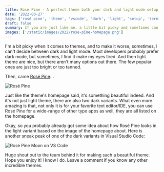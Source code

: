```yaml
---
title: Rosé Pine - A perfect theme both your dark and light mode setup
date: '2022-03-27'
tags: ['rosé pine', 'theme', 'vscode', 'dark', 'light', 'setup', 'terminal']
draft: false
summary: If you are just like me, a little bit picky and sometimes can't choose between dark and light mode, then maybe Rosé Pine might just be the one.
images: ['/static/images/2022/rose-pine-homepage.png']
---
```


I'm a bit picky when it comes to themes, and to make it worse, sometimes, I can't decide between dark and light mode. Most developers probably prefer dark mode, but sometimes, I find it make my eyes tired. And then light theme are nice, but there aren't many options out there. The few popular ones are just too bright or too tanned.

Then, came [Rosé Pine](https://rosepinetheme.com)...

![Rosé Pine](/static/images/2022/rose-pine-homepage.png)

Just like the theme's homepage said, it's something beautiful indeed. And it's not just light theme, there are also two dark variants. What even more amazing is that, not only it is for your favorite text editor/IDE, you can use Rosé Pine for a wide-range of other type apps as well, they are all listed on the homepage.

Okay, so you probably already got some idea about how Rosé Pine looks in the light variant based on the image of the homepage about. Here is another sneak peak of one of the dark variants in Visual Studio Code:

![Rosé Pine Moon on VS Code](/static/images/2022/rose-pine-vscode.png)

Huge shout out to the team behind it for making such a beautiful theme. Hope you enjoy it! I know I do. Leave a comment if you know any other incredible themes.
